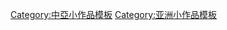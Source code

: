 {{asbox
| image     = Flag of Tajikistan.svg
| subject   = 
| qualifier = 與[[塔吉克斯坦]]相關
| category  = 塔吉克斯坦小作品
| tempsort  =  
| name      = Template:Tajikistan-stub
}}<noinclude>
[[Category:中亞小作品模板]]
[[Category:亚洲小作品模板]]
</noinclude>